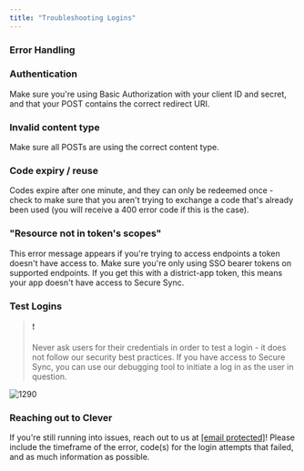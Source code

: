 ```yaml
---
title: "Troubleshooting Logins"
---
```


### Error Handling

### Authentication

Make sure you're using Basic Authorization with your client ID and secret, and that your POST contains the correct redirect URI.

### Invalid content type

Make sure all POSTs are using the correct content type.

### Code expiry / reuse

Codes expire after one minute, and they can only be redeemed once - check to make sure that you aren't trying to exchange a code that's already been used (you will receive a 400 error code if this is the case). 

### "Resource not in token's scopes"

This error message appears if you're trying to access endpoints a token doesn't have access to. Make sure you're only using SSO bearer tokens on supported endpoints. If you get this with a district-app token, this means your app doesn't have access to Secure Sync. 

### Test Logins

> ❗️
> 
> Never ask users for their credentials in order to test a login - it does not follow our security best practices. If you have access to Secure Sync, you can use our debugging tool to initiate a log in as the user in question.

![1290](/images/37f8dcd-debugging-instant-login.png "debugging-instant-login.png") 

### Reaching out to Clever

If you're still running into issues, reach out to us at [\[email protected\]](/cdn-cgi/l/email-protection#b0d9dec4d5d7c2d1c4d9dfdec3f0d3dcd5c6d5c29ed3dfdd)! Please include the timeframe of the error, code(s) for the login attempts that failed, and as much information as possible.